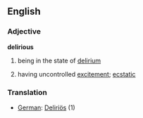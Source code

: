 ==English==
===Adjective===
'''delirious'''
#{{medicine}} being in the state of [[delirium]]
# having uncontrolled [[excitement]]; [[ecstatic]]

===Translation===
* [[German]]: [[Deliriös]] (1)